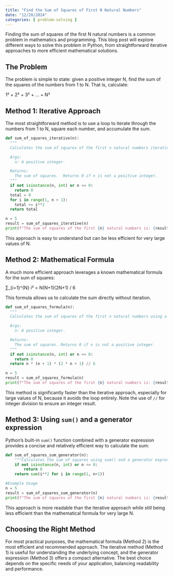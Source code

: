 ```yaml
---
title: "Find the Sum of Squares of First N Natural Numbers"
date: "12/20/2024"
categories: [ problem-solving ]
---
```



Finding the sum of squares of the first N natural numbers is a common problem in mathematics and programming.  This blog post will explore different ways to solve this problem in Python, from straightforward iterative approaches to more efficient mathematical solutions.

## The Problem

The problem is simple to state: given a positive integer N, find the sum of the squares of the numbers from 1 to N.  That is, calculate:

1² + 2² + 3² + ... + N²

## Method 1: Iterative Approach

The most straightforward method is to use a loop to iterate through the numbers from 1 to N, square each number, and accumulate the sum.

```python
def sum_of_squares_iterative(n):
  """
  Calculates the sum of squares of the first n natural numbers iteratively.

  Args:
    n: A positive integer.

  Returns:
    The sum of squares.  Returns 0 if n is not a positive integer.
  """
  if not isinstance(n, int) or n <= 0:
    return 0
  total = 0
  for i in range(1, n + 1):
    total += i**2
  return total

n = 5
result = sum_of_squares_iterative(n)
print(f"The sum of squares of the first {n} natural numbers is: {result}") # Output: 55
```

This approach is easy to understand but can be less efficient for very large values of N.


## Method 2: Mathematical Formula

A much more efficient approach leverages a known mathematical formula for the sum of squares:

∑_{i=1}^{N} i² = N(N+1)(2N+1) / 6

This formula allows us to calculate the sum directly without iteration.

```python
def sum_of_squares_formula(n):
  """
  Calculates the sum of squares of the first n natural numbers using a formula.

  Args:
    n: A positive integer.

  Returns:
    The sum of squares. Returns 0 if n is not a positive integer.
  """
  if not isinstance(n, int) or n <= 0:
    return 0
  return n * (n + 1) * (2 * n + 1) // 6

n = 5
result = sum_of_squares_formula(n)
print(f"The sum of squares of the first {n} natural numbers is: {result}") # Output: 55
```

This method is significantly faster than the iterative approach, especially for large values of N, because it avoids the loop entirely.  Note the use of `//` for integer division to ensure an integer result.


## Method 3: Using `sum()` and a generator expression

Python's built-in `sum()` function combined with a generator expression provides a concise and relatively efficient way to calculate the sum:

```python
def sum_of_squares_sum_generator(n):
    """Calculates the sum of squares using sum() and a generator expression."""
    if not isinstance(n, int) or n <= 0:
        return 0
    return sum(i**2 for i in range(1, n+1))

#Example Usage
n = 5
result = sum_of_squares_sum_generator(n)
print(f"The sum of squares of the first {n} natural numbers is: {result}") # Output: 55
```

This approach is more readable than the iterative approach while still being less efficient than the mathematical formula for very large N.


## Choosing the Right Method

For most practical purposes, the mathematical formula (Method 2) is the most efficient and recommended approach. The iterative method (Method 1) is useful for understanding the underlying concept, and the generator expression (Method 3) offers a compact alternative.  The best choice depends on the specific needs of your application, balancing readability and performance.

